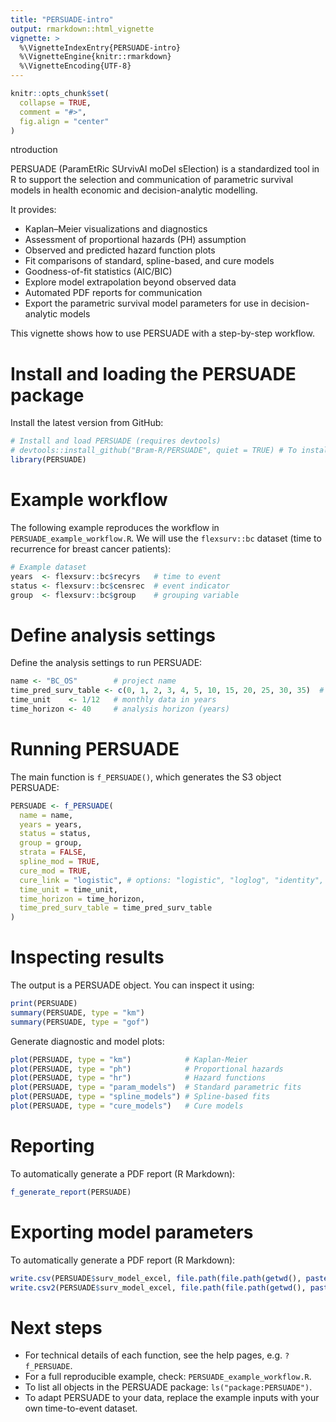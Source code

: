 ```yaml
---
title: "PERSUADE-intro"
output: rmarkdown::html_vignette
vignette: >
  %\VignetteIndexEntry{PERSUADE-intro}
  %\VignetteEngine{knitr::rmarkdown}
  %\VignetteEncoding{UTF-8}
---
```


```r
knitr::opts_chunk$set(
  collapse = TRUE,
  comment = "#>",
  fig.align = "center"
)
```

ntroduction

PERSUADE (ParamEtRic SUrvivAl moDel sElection) is a standardized tool in R to support the selection and communication of parametric survival models in health economic and decision-analytic modelling.

It provides:

- Kaplan–Meier visualizations and diagnostics
- Assessment of proportional hazards (PH) assumption
- Observed and predicted hazard function plots
- Fit comparisons of standard, spline-based, and cure models
- Goodness-of-fit statistics (AIC/BIC)
- Explore model extrapolation beyond observed data
- Automated PDF reports for communication
- Export the parametric survival model parameters for use in decision-analytic models

This vignette shows how to use PERSUADE with a step-by-step workflow.


# Install and loading the PERSUADE package
Install the latest version from GitHub:
```r
# Install and load PERSUADE (requires devtools)
# devtools::install_github("Bram-R/PERSUADE", quiet = TRUE) # To install the development version of PERSUADE:
library(PERSUADE)
```

# Example workflow
The following example reproduces the workflow in `PERSUADE_example_workflow.R`. We will use the `flexsurv::bc` dataset (time to recurrence for breast cancer patients):
```r
# Example dataset
years  <- flexsurv::bc$recyrs   # time to event
status <- flexsurv::bc$censrec  # event indicator
group  <- flexsurv::bc$group    # grouping variable
```

# Define analysis settings
Define the analysis settings to run PERSUADE:
```r
name <- "BC_OS"        # project name
time_pred_surv_table <- c(0, 1, 2, 3, 4, 5, 10, 15, 20, 25, 30, 35)  # survival table times
time_unit    <- 1/12   # monthly data in years
time_horizon <- 40     # analysis horizon (years)
```

# Running PERSUADE
The main function is `f_PERSUADE()`, which generates the S3 object PERSUADE:
```r
PERSUADE <- f_PERSUADE(
  name = name,
  years = years,
  status = status,
  group = group,
  strata = FALSE,
  spline_mod = TRUE,
  cure_mod = TRUE,
  cure_link = "logistic", # options: "logistic", "loglog", "identity", "probit"
  time_unit = time_unit,
  time_horizon = time_horizon,
  time_pred_surv_table = time_pred_surv_table
)
```

# Inspecting results
The output is a PERSUADE object. You can inspect it using:
```r
print(PERSUADE)
summary(PERSUADE, type = "km")
summary(PERSUADE, type = "gof")
```

Generate diagnostic and model plots:
```r
plot(PERSUADE, type = "km")            # Kaplan-Meier
plot(PERSUADE, type = "ph")            # Proportional hazards
plot(PERSUADE, type = "hr")            # Hazard functions
plot(PERSUADE, type = "param_models")  # Standard parametric fits
plot(PERSUADE, type = "spline_models") # Spline-based fits
plot(PERSUADE, type = "cure_models")   # Cure models
```

# Reporting
To automatically generate a PDF report (R Markdown):
```r
f_generate_report(PERSUADE)
```

# Exporting model parameters
To automatically generate a PDF report (R Markdown):
```r
write.csv(PERSUADE$surv_model_excel, file.path(file.path(getwd(), paste0(name, "_output")), "PERSUADE_Time-to-event_models_parameters_comma.csv"))
write.csv2(PERSUADE$surv_model_excel, file.path(file.path(getwd(), paste0(name, "_output")), "PERSUADE_Time-to-event_models_parameters_semicolon.csv"))
```

# Next steps

- For technical details of each function, see the help pages, e.g. `?f_PERSUADE`.
- For a full reproducible example, check: `PERSUADE_example_workflow.R`.
- To list all objects in the PERSUADE package: `ls("package:PERSUADE")`.
- To adapt PERSUADE to your data, replace the example inputs with your own time-to-event dataset.

